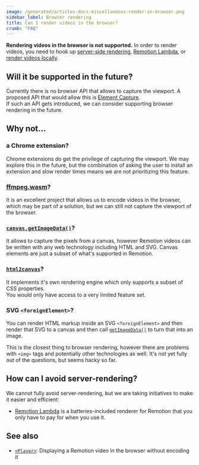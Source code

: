 ```yaml
---
image: /generated/articles-docs-miscellaneous-render-in-browser.png
sidebar_label: Browser rendering
title: Can I render videos in the browser?
crumb: "FAQ"
---
```


**Rendering videos in the browser is not supported.** In order to render videos, you need to hook up [server-side rendering](/docs/ssr), [Remotion Lambda](/docs/lambda), or [render videos locally](/docs/render).

## Will it be supported in the future?

Currently there is no browser API that allows to capture the viewport. A proposed API that would allow this is [Element Capture](https://github.com/WICG/proposals/issues/73).   
If such an API gets introduced, we can consider supporting browser rendering in the future.

## Why not...

### a Chrome extension?

Chrome extensions do get the privilege of capturing the viewport. We may explore this in the future, but the combination of asking the user to install an extension and slow render times means we are not prioritizing this feature.

### [ffmpeg.wasm](https://github.com/ffmpegwasm/ffmpeg.wasm)?

It is an excellent project that allows us to encode videos in the browser, which may be part of a solution, but we can still not capture the viewport of the browser.

### [`canvas.getImageData()`](https://developer.mozilla.org/de/docs/Web/API/CanvasRenderingContext2D/getImageData)?

It allows to capture the pixels from a canvas, however Remotion videos can be written with any web technology including HTML and SVG. Canvas elements are just a subset of what's supported in Remotion.

### [`html2canvas`](https://html2canvas.hertzen.com/)?

It implements it's own rendering engine which only supports a subset of CSS properties.  
You would only have access to a very limited feature set.

### SVG `<foreignElement>`?

You can render HTML markup inside an SVG `<foreignElement>` and then render that SVG to a canvas and then call [`getImageData()`](https://developer.mozilla.org/de/docs/Web/API/CanvasRenderingContext2D/getImageData) to turn that into an image.

This is the closest thing to browser rendering, however there are problems with `<img>` tags and potentially other technologies as well. It's not yet fully out of the questions, but seems hacky so far.

## How can I avoid server-rendering?

We cannot fully avoid server-rendering, but we are taking initiatives to make it easier and efficient:

- [Remotion Lambda](/lambda) is a batteries-included renderer for Remotion that you only have to pay for when you use it.

## See also

- [`<Player>`](/player): Displaying a Remotion video in the browser without encoding it

